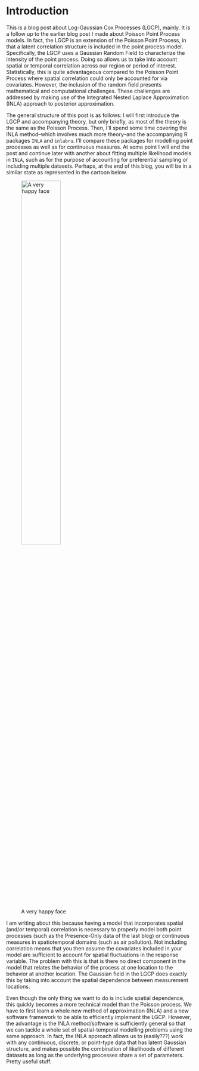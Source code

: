 # Introduction

This is a blog post about Log-Gaussian Cox Processes (LGCP), mainly. It is a follow up to the earlier blog post I made about Poisson Point Process models. In fact, the LGCP is an extension of the Poisson Point Process, in that a latent correlation structure is included in the point process model. Specifically, the LGCP uses a Gaussian Random Field to characterize the intensity of the point process. Doing so allows us to take into account spatial or temporal correlation across our region or period of interest. Statistically,  this is quite advantageous compared to the Poisson Point Process where spatial correlation could only be accounted for via covariates. However, the inclusion of the random field presents mathematical and computational challenges. These challenges are addressed by making use of the Integrated Nested Laplace Approximation (INLA) approach to posterior approximation.

The general structure of this post is as follows: I will first introduce the LGCP and accompanying theory, but only briefly, as most of the theory is the same as the Poisson Process. Then, I'll spend some time covering the INLA method--which involves much more theory--and the accompanying R packages ```INLA``` and ```inlabru```. I'll compare these packages for modelling point processes as well as for continuous measures. At some point I will end the post and continue later with another about fitting multiple likelihood models in ```INLA```, such as for the purpose of accounting for preferential sampling or including multiple datasets. Perhaps, at the end of this blog, you will be in a similar state as represented in the cartoon below. 

![A very happy face](figures/wow-inla.jpg){width="50%"}

I am writing about this because having a model that incorporates spatial (and/or temporal) correlation is necessary to properly model both point processes (such as the Presence-Only data of the last blog) or continuous measures in spatiotemporal domains (such as air pollution). Not including correlation means that you then assume the covariates included in your model are sufficient to account for spatial fluctuations in the response variable. The problem with this is that is there no direct component in the model that relates the behavior of the process at one location to the behavior at another location. The Gaussian field in the LGCP does exactly this by taking into account the spatial dependence between measurement locations. 

Even though the only thing we want to do is include spatial dependence, this quickly becomes a more technical model than the Poisson process. We have to first learn a whole new method of approximation (INLA) and a new software framework to be able to efficiently implement the LGCP. However, the advantage is the INLA method/software is sufficiently general so that we can tackle a whole set of spatial-temporal modelling problems using the same approach. In fact, the INLA approach allows us to (easily???) work with any continuous, discrete, or point-type data that has latent Gaussian structure, and makes possible the combination of likelihoods of different datasets as long as the underlying processes share a set of parameters. Pretty useful stuff.